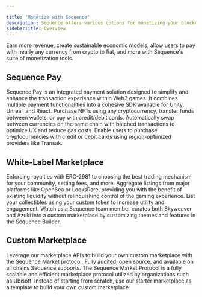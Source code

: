 ---

title: "Monetize with Sequence"
description: Sequence offers various options for monetizing your blockchain-enabled game, such as white-label marketplaces and Sequence Pay.
sidebarTitle: Overview
---



Earn more revenue, create sustainable economic models, allow users to pay with nearly any currency from crypto to fiat, and more with Sequence's suite of monetization tools.

## Sequence Pay
<CardGroup cols={2}>
  <Card title="Overview" icon="cart-plus" href="/solutions/payments/overview">
    Sequence Pay is an integrated payment solution designed to simplify and enhance the transaction experience within Web3 games. It combines multiple payment functionalities into a cohesive SDK available for Unity, Unreal, and React.
  </Card>
  <Card title="Checkout" icon="credit-card" href="/sdk/web/guides/checkout">
    Purchase NFTs using any cryptocurrency, transfer funds between wallets, or pay with credit/debit cards.
  </Card>
  <Card title="Smart Swaps" icon="right-left" href="/sdk/web/guides/smart-swaps">
    Automatically swap between currencies on the same chain with batched transactions to optimize UX and reduce gas costs.
  </Card>
  <Card title="Fiat On-Ramp" icon="money-bill-wave" href="/sdk/web/guides/on-ramp">
    Enable users to purchase cryptocurrencies with credit or debit cards using region-optimized providers like Transak.
  </Card>
</CardGroup>

## White-Label Marketplace
<CardGroup cols={2}>
  <Card title="Enforce Royalties" icon="store" href="/solutions/marketplaces/white-label-marketplace/overview">
    Enforcing royalties with ERC-2981 to choosing the best trading mechanism for your community, setting fees, and more.
  </Card>
  <Card title="Aggregate Listings" icon="layer-group" href="/solutions/marketplaces/white-label-marketplace/guide/">
    Aggregate listings from major platforms like OpenSea or LooksRare, providing you with the benefit of existing liquidity without relinquishing control of the gaming experience.
  </Card>
  <Card title="Leverage your Custom Token" icon="coins" href="/solutions/marketplaces/white-label-marketplace/guide/">
    List your collectibles using your custom token to increase utility and engagement.
  </Card>
  <Card title="Video Walkthrough" icon="video" href="/solutions/marketplaces/white-label-marketplace/video-walkthrough/">
    Watch as a Sequence team member curates both Skyweaver and Azuki into a custom marketplace by customizing themes and features in the Sequence Builder.
  </Card>
</CardGroup>

## Custom Marketplace
<CardGroup cols={2}>
  <Card title="Marketplace APIs" icon="hammer" href="/api-references/marketplace/endpoints">
    Leverage our marketplace APIs to build your own custom marketplace with the Sequence Market protocol.
  </Card>
  <Card title="Sequence Market Protocol" icon="code-branch" href="https://github.com/0xsequence/marketplace-contracts/tree/master">
    Fully audited, open source, and available on all chains Sequence supports. The Sequence Market Protocol is a fully scalable and efficient marketplace protocol utilized by organizations such as Ubisoft.
  </Card>
  <Card title="Starter Marketplace" icon="rocket" href="/solutions/marketplaces/orderbook/starter">
    Instead of starting from scratch, use our starter marketplace as a template to build your own custom marketplace.
  </Card>
</CardGroup>








